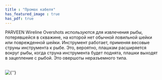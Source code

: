 ```yaml
---
title : "Промах кабеля"
has_featured_image : true
has_pdf: true
---
```


PARVEEN Wireline Overshots используются для извлечения рыбы, потерявшейся в скважине, на которой нет обычной ловильной шейки или поврежденной шейки. Инструмент работает, применяя весовые струны инструмента к рыбе. Это, вероятно, плашкам расширяется вокруг рыбы, когда струна инструмента будет поднята, плашки выходят в зацепление с рыбой. Это овершоты неразъемного типа.

<br />
<Image src={image} alt={''} />